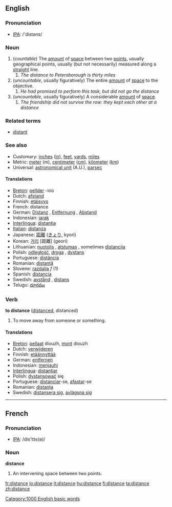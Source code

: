 ==English==

{{rank|try|loved|deal|625|distance|thinking|beginning|unless}}

===Pronunciation===
*[[w:IPA|IPA]]: /'distəns/

===Noun===
# (''countable'') The [[amount]] of [[space]] between two [[point]]s, usually geographical points, usually (but not necessarily) measured along a [[straight]] line.
##''The distance to Petersborough is thirty miles''
# (''uncountable'', usually figuratively) The entire [[amount]] of [[space]] to the objective.
##''He had promised to perform this task, but did not go the distance''
#(''uncountable'', usually figuratively) A considerable [[amount]] of [[space]].
##''The friendship did not survive the row: they kept each other at a distance''

===Related terms===
*[[distant]]

===See also===
*Customary: [[inch]]es ([[in]]), [[feet]], [[yard]]s, [[mile]]s
*Metric: [[meter]] (m), [[centimeter]] ([[cm]]), [[kilometer]] ([[km]])
*Universal: [[astronomical unit]] (A.U.), [[parsec]]

====Translations====
*[[Breton]]: [[pellder]] {{m}} -ioù {{p}}
*Dutch: [[afstand]] {{m}}
*Finnish: [[etäisyys]]
*French: distance {{f}}
*German: [[Distanz]] {{f}}, [[Entfernung]] {{f}}, [[Abstand]] {{m}}
*Indonesian: [[jarak]]
*[[Interlingua]]: [[distantia]]
*[[Italian]]: [[distanza]] {{f}}
*Japanese: [[距離]] ([[きょり]], kyori)
*Korean: [[거리]] [距離] (geori)
*Lithuanian: [[nuotolis]] {{m}}, [[atstumas]] {{m}}, sometimes [[distancija]] {{f}}
*Polish: [[odległość]], [[droga]] {{f}}, [[dystans]] {{m}}
*Portuguese: [[distância]] {{f}}
*Romanian: [[distanţă]] {{f}}
*Slovene: [[razdalja]] ''f'' (1)
*Spanish: [[distancia]] {{f}}
*Swedish: [[avstånd]] {{n}}, [[distans]] {{c}}
*Telugu: [[దూరము]]

===Verb===
'''to distance''' ([[distanced]], distanced)
# To move away from someone or something.

====Translations====
*[[Breton]]: [[pellaat]] diouzh, [[mont]] diouzh
*Dutch: [[verwijderen]]
*Finnish: [[etäännyttää]]
*German: [[entfernen]]
*Indonesian: [[menjauhi]]
*[[Interlingua]]: [[distantiar]]
*Polish: [[dystansować]] się
*Portuguese: [[distanciar]]-se, [[afastar]]-se
*Romanian: [[distanţa]]
*Swedish: [[distansera sig]], [[avlägsna sig]]

----

==French==
===Pronunciation===
*[[w:IPA|IPA]]: /dis'tɔ̃s(ə)/
===Noun===
'''distance''' {{f}}
# An intervening space between two points.

[[Category:1000 English basic words]]

[[fr:distance]]
[[io:distance]]
[[it:distance]]
[[hu:distance]]
[[fi:distance]]
[[ta:distance]]
[[zh:distance]]